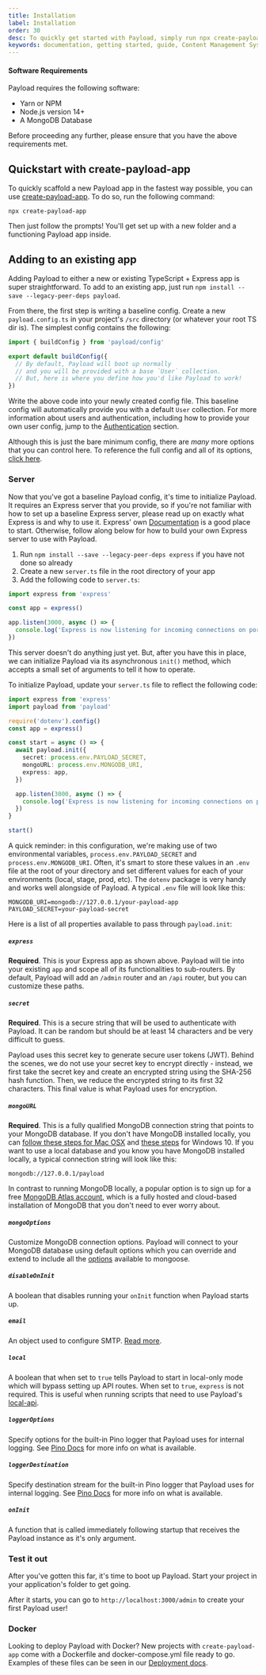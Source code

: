 ```yaml
---
title: Installation
label: Installation
order: 30
desc: To quickly get started with Payload, simply run npx create-payload-app or install from scratch.
keywords: documentation, getting started, guide, Content Management System, cms, headless, javascript, node, react, express
---
```


#### Software Requirements

Payload requires the following software:

- Yarn or NPM
- Node.js version 14+
- A MongoDB Database

<Banner type="warning">
  Before proceeding any further, please ensure that you have the above requirements met.
</Banner>

## Quickstart with create-payload-app

To quickly scaffold a new Payload app in the fastest way possible, you can use [create-payload-app](https://npmjs.com/package/create-payload-app). To do so, run the following command:

```
npx create-payload-app
```

Then just follow the prompts! You'll get set up with a new folder and a functioning Payload app inside.

## Adding to an existing app

Adding Payload to either a new or existing TypeScript + Express app is super straightforward. To add to an existing app, just run `npm install --save --legacy-peer-deps payload`.

From there, the first step is writing a baseline config. Create a new `payload.config.ts` in your project's `/src` directory (or whatever your root TS dir is). The simplest config contains the following:

```js
import { buildConfig } from 'payload/config'

export default buildConfig({
  // By default, Payload will boot up normally
  // and you will be provided with a base `User` collection.
  // But, here is where you define how you'd like Payload to work!
})
```

Write the above code into your newly created config file. This baseline config will automatically provide you with a default `User` collection. For more information about users and authentication, including how to provide your own user config, jump to the [Authentication](/docs/authentication/config) section.

Although this is just the bare minimum config, there are _many_ more options that you can control here. To reference the full config and all of its options, [click here](/docs/configuration/overview).

### Server

Now that you've got a baseline Payload config, it's time to initialize Payload. It requires an Express server that you provide, so if you're not familiar with how to set up a baseline Express server, please read up on exactly what Express is and why to use it. Express' own [Documentation](https://expressjs.com/en/starter/hello-world.html) is a good place to start. Otherwise, follow along below for how to build your own Express server to use with Payload.

1. Run `npm install --save --legacy-peer-deps express` if you have not done so already
1. Create a new `server.ts` file in the root directory of your app
1. Add the following code to `server.ts`:

```ts
import express from 'express'

const app = express()

app.listen(3000, async () => {
  console.log('Express is now listening for incoming connections on port 3000.')
})
```

This server doesn't do anything just yet. But, after you have this in place, we can initialize Payload via its asynchronous `init()` method, which accepts a small set of arguments to tell it how to operate.

To initialize Payload, update your `server.ts` file to reflect the following code:

```ts
import express from 'express'
import payload from 'payload'

require('dotenv').config()
const app = express()

const start = async () => {
  await payload.init({
    secret: process.env.PAYLOAD_SECRET,
    mongoURL: process.env.MONGODB_URI,
    express: app,
  })

  app.listen(3000, async () => {
    console.log('Express is now listening for incoming connections on port 3000.')
  })
}

start()
```

A quick reminder: in this configuration, we're making use of two environmental variables, `process.env.PAYLOAD_SECRET` and `process.env.MONGODB_URI`. Often, it's smart to store these values in an `.env` file at the root of your directory and set different values for each of your environments (local, stage, prod, etc). The `dotenv` package is very handy and works well alongside of Payload. A typical `.env` file will look like this:

```
MONGODB_URI=mongodb://127.0.0.1/your-payload-app
PAYLOAD_SECRET=your-payload-secret
```

Here is a list of all properties available to pass through `payload.init`:

##### `express`

**Required**. This is your Express app as shown above. Payload will tie into your existing `app` and scope all of its functionalities to sub-routers. By default, Payload will add an `/admin` router and an `/api` router, but you can customize these paths.

##### `secret`

**Required**. This is a secure string that will be used to authenticate with Payload. It can be random but should be at least 14 characters and be very difficult to guess.

Payload uses this secret key to generate secure user tokens (JWT). Behind the scenes, we do not use your secret key to encrypt directly - instead, we first take the secret key and create an encrypted string using the SHA-256 hash function. Then, we reduce the encrypted string to its first 32 characters. This final value is what Payload uses for encryption.

##### `mongoURL`

**Required**. This is a fully qualified MongoDB connection string that points to your MongoDB database. If you don't have MongoDB installed locally, you can [follow these steps for Mac OSX](https://docs.mongodb.com/manual/tutorial/install-mongodb-on-os-x/) and [these steps](https://docs.mongodb.com/manual/tutorial/install-mongodb-on-windows/) for Windows 10. If you want to use a local database and you know you have MongoDB installed locally, a typical connection string will look like this:

`mongodb://127.0.0.1/payload`

In contrast to running MongoDB locally, a popular option is to sign up for a free [MongoDB Atlas account](https://www.mongodb.com/cloud/atlas), which is a fully hosted and cloud-based installation of MongoDB that you don't need to ever worry about.

##### `mongoOptions`

Customize MongoDB connection options. Payload will connect to your MongoDB database using default options which you can override and extend to include all the [options](https://mongoosejs.com/docs/connections.html#options) available to mongoose.

##### `disableOnInit`

A boolean that disables running your `onInit` function when Payload starts up.

##### `email`

An object used to configure SMTP. [Read more](/docs/email/overview).

##### `local`

A boolean that when set to `true` tells Payload to start in local-only mode which will bypass setting up API routes. When set to `true`, `express` is not required. This is useful when running scripts that need to use Payload's [local-api](/docs/local-api/overview).

##### `loggerOptions`

Specify options for the built-in Pino logger that Payload uses for internal logging. See [Pino Docs](https://getpino.io/#/docs/api?id=options) for more info on what is available.

##### `loggerDestination`

Specify destination stream for the built-in Pino logger that Payload uses for internal logging. See [Pino Docs](https://getpino.io/#/docs/api?id=pino-destination) for more info on what is available.

##### `onInit`

A function that is called immediately following startup that receives the Payload instance as it's only argument.

### Test it out

After you've gotten this far, it's time to boot up Payload. Start your project in your application's folder to get going.

After it starts, you can go to `http://localhost:3000/admin` to create your first Payload user!

### Docker

Looking to deploy Payload with Docker? New projects with `create-payload-app` come with a Dockerfile and docker-compose.yml file ready to go. Examples of these files can be seen in our [Deployment docs](/docs/production/deployment#docker).
